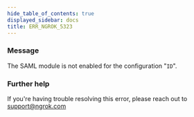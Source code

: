 ```yaml
---
hide_table_of_contents: true
displayed_sidebar: docs
title: ERR_NGROK_5323
---
```




### Message

The SAML module is not enabled for the configuration "`ID`".

<ErrorDetails error="err_ngrok_5323" />

### Further help

If you're having trouble resolving this error, please reach out to [support@ngrok.com](mailto:support@ngrok.com?subject=Help%20with%20ERR_NGROK_5323)

